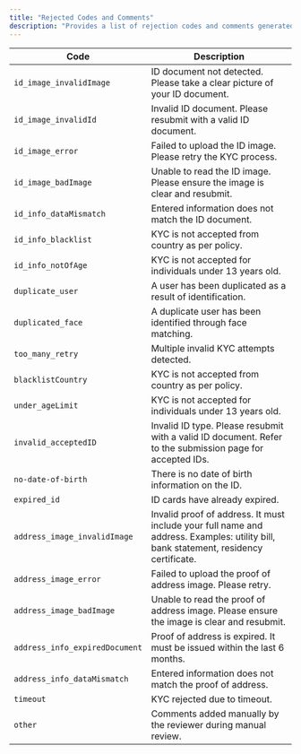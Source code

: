 ```yaml
---
title: "Rejected Codes and Comments"
description: "Provides a list of rejection codes and comments generated during the KYC process."
---
```


| Code                           | Description                                                                                                                          |
| ------------------------------ | ------------------------------------------------------------------------------------------------------------------------------------ |
| `id_image_invalidImage`        | ID document not detected. Please take a clear picture of your ID document.                                                           |
| `id_image_invalidId`           | Invalid ID document. Please resubmit with a valid ID document.                                                                       |
| `id_image_error`               | Failed to upload the ID image. Please retry the KYC process.                                                                         |
| `id_image_badImage`            | Unable to read the ID image. Please ensure the image is clear and resubmit.                                                          |
| `id_info_dataMismatch`         | Entered information does not match the ID document.                                                                                  |
| `id_info_blacklist`            | KYC is not accepted from country as per policy.                                                                                      |
| `id_info_notOfAge`             | KYC is not accepted for individuals under 13 years old.                                                                              |
| `duplicate_user`               | A user has been duplicated as a result of identification.                                                                            |
| `duplicated_face`              | A duplicate user has been identified through face matching.                                                                          |
| `too_many_retry`               | Multiple invalid KYC attempts detected.                                                                                              |
| `blacklistCountry`             | KYC is not accepted from country as per policy.                                                                                      |
| `under_ageLimit`               | KYC is not accepted for individuals under 13 years old.                                                                              |
| `invalid_acceptedID`           | Invalid ID type. Please resubmit with a valid ID document. Refer to the submission page for accepted IDs.                            |
| `no-date-of-birth`             | There is no date of birth information on the ID.                                                                                     |
| `expired_id`                   | ID cards have already expired.                                                                                                       |
| `address_image_invalidImage`   | Invalid proof of address. It must include your full name and address. Examples: utility bill, bank statement, residency certificate. |
| `address_image_error`          | Failed to upload the proof of address image. Please retry.                                                                           |
| `address_image_badImage`       | Unable to read the proof of address image. Please ensure the image is clear and resubmit.                                            |
| `address_info_expiredDocument` | Proof of address is expired. It must be issued within the last 6 months.                                                             |
| `address_info_dataMismatch`    | Entered information does not match the proof of address.                                                                             |
| `timeout`                      | KYC rejected due to timeout.                                                                                                         |
| `other`                        | Comments added manually by the reviewer during manual review.                                                                        |